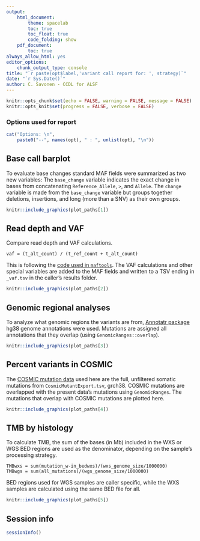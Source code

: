 ```yaml
---
output: 
    html_document:
        theme: spacelab
        toc: true
        toc_float: true
        code_folding: show
    pdf_document:
        toc: true
always_allow_html: yes
editor_options: 
    chunk_output_type: console
title: "`r paste(opt$label,'variant call report for: ', strategy)`"
date: "`r Sys.Date()`"
author: C. Savonen - CCDL for ALSF
---
```


```r
knitr::opts_chunk$set(echo = FALSE, warning = FALSE, message = FALSE)
knitr::opts_knit$set(progress = FALSE, verbose = FALSE)
```

### Options used for report

```r
cat("Options: \n", 
    paste0("--", names(opt), " : ", unlist(opt), "\n"))
```

## Base call barplot

To evaluate base changes standard MAF fields were summarized as two new variables: 
The `base_change` variable indicates the exact change in bases from concatenating
`Reference_Allele`, `>`, and `Allele`. 
The `change` variable is made from the `base_change` variable but groups together 
deletions, insertions, and long (more than a SNV) as their own groups.

```r
knitr::include_graphics(plot_paths[1])
```

## Read depth and VAF

Compare read depth and VAF calculations. 
```
vaf = (t_alt_count) / (t_ref_count + t_alt_count)
```
This is following the [code used in
`maftools`](https://github.com/PoisonAlien/maftools/blob/1d0270e35c2e0f49309eba08b62343ac0db10560/R/plot_vaf.R#L39).
The VAF calculations and other special variables are added to the MAF fields and
written to a TSV ending in `_vaf.tsv` in the caller's results folder.

```r
knitr::include_graphics(plot_paths[2])
```

## Genomic regional analyses

To analyze what genomic regions the variants are from, [Annotatr
package](https://bioconductor.org/packages/release/bioc/vignettes/annotatr/inst/doc/annotatr-vignette.html)
hg38 genome annotations were used. 
Mutations are assigned all annotations that they overlap (using 
`GenomicRanges::overlap`).

```r
knitr::include_graphics(plot_paths[3])
```

## Percent variants in COSMIC

The [COSMIC mutation data](https://cancer.sanger.ac.uk/cosmic/download) used 
here are the full, unfiltered somatic mutations from `CosmicMutantExport.tsv`, 
grch38.
COSMIC mutations are overlapped with the present data's mutations using `GenomicRanges`. 
The mutations that overlap with COSMIC mutations are plotted here. 

```r
knitr::include_graphics(plot_paths[4])
```

## TMB by histology

To calculate TMB, the sum of the bases (in Mb) included in the WXS or WGS BED regions 
are used as the denominator, depending on the sample's processing strategy.
```
TMBwxs = sum(mutation_w-in_bedwxs)/(wxs_genome_size/1000000)
TMBwgs = sum(all_mutations)/(wgs_genome_size/1000000)
```
BED regions used for WGS samples are caller specific, while the WXS samples are
calculated using the same BED file for all. 

```r
knitr::include_graphics(plot_paths[5])
```

## Session info

```r
sessionInfo()
```

